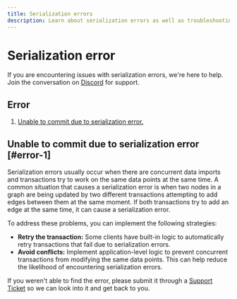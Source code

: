 ```yaml
---
title: Serialization errors
description: Learn about serialization errors as well as troubleshooting best practices for serialization errors in our all-in-one documentation page at Memgraph. 
---
```



# Serialization error

<Callout type="info">
If you are encountering issues with serialization errors, we're here to help. Join the conversation on <a href="https://www.discord.gg/memgraph" target="_blank">Discord</a> for support.
</Callout>

## Error

1. [Unable to commit due to serialization error.](#error-1)

## Unable to commit due to serialization error [#error-1]

Serialization errors usually occur when there are concurrent data imports and
transactions try to work on the same data points at the same time. A common
situation that causes a serialization error is when two nodes in a graph are
being updated by two different transactions attempting to add edges between them
at the same moment. If both transactions try to add an edge at the same time, it
can cause a serialization error.

To address these problems, you can implement the following strategies:

- **Retry the transaction:** Some clients have built-in logic to automatically
  retry transactions that fail due to serialization errors.
- **Avoid conflicts:** Implement application-level logic to prevent concurrent
  transactions from modifying the same data points. This can help reduce the
  likelihood of encountering serialization errors.


<Callout type="info">
If you weren't able to find the error, please submit it through a <a href="https://support.memgraph.com"
target="_blank">Support Ticket</a> so we can look into it and get back to you.
</Callout>